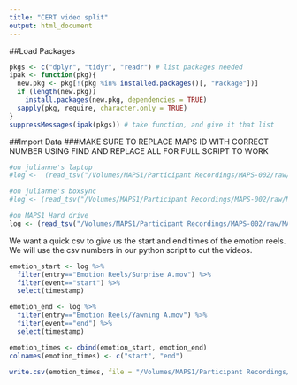 ```yaml
---
title: "CERT video split"
output: html_document
---
```


##Load Packages
```r
pkgs <- c("dplyr", "tidyr", "readr") # list packages needed
ipak <- function(pkg){
  new.pkg <- pkg[!(pkg %in% installed.packages()[, "Package"])]
  if (length(new.pkg)) 
    install.packages(new.pkg, dependencies = TRUE)
  sapply(pkg, require, character.only = TRUE)
}
suppressMessages(ipak(pkgs)) # take function, and give it that list
```

##Import Data
###MAKE SURE TO REPLACE MAPS ID WITH CORRECT NUMBER USING FIND AND REPLACE ALL FOR FULL SCRIPT TO WORK
```r
#on julianne's laptop 
#log <-  (read_tsv("/Volumes/MAPS1/Participant Recordings/MAPS-002/raw/MAPS-002_log.tsv")) 

#on julianne's boxsync
#log <- (read_tsv("/Volumes/MAPS1/Participant Recordings/MAPS-002/raw/MAPS-002_log.tsv")) 

#on MAPS1 Hard drive
log <- (read_tsv("/Volumes/MAPS1/Participant Recordings/MAPS-002/raw/MAPS-002_log.tsv")) 
```  

We want a quick csv to give us the start and end times of the emotion reels. We will use the csv numbers in our python script to cut the videos.

```r
emotion_start <- log %>%
  filter(entry=="Emotion Reels/Surprise A.mov") %>%
  filter(event=="start") %>%
  select(timestamp)

emotion_end <- log %>%
  filter(entry=="Emotion Reels/Yawning A.mov") %>%
  filter(event=="end") %>%
  select(timestamp)

emotion_times <- cbind(emotion_start, emotion_end)
colnames(emotion_times) <- c("start", "end")
```

```r
write.csv(emotion_times, file = "/Volumes/MAPS1/Participant Recordings/MAPS-002/CERT/MAPS-002_emotions.csv")
```


